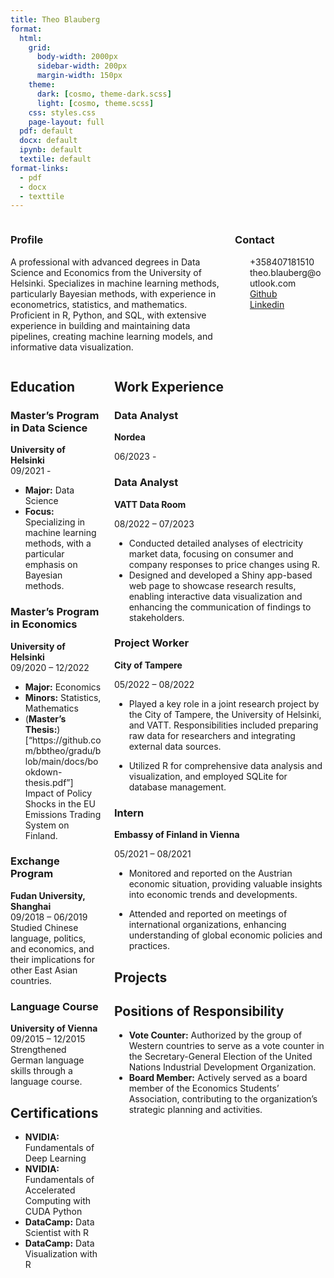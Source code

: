 ```yaml
---
title: Theo Blauberg
format:
  html:
    grid: 
      body-width: 2000px
      sidebar-width: 200px
      margin-width: 150px
    theme: 
      dark: [cosmo, theme-dark.scss]
      light: [cosmo, theme.scss]
    css: styles.css
    page-layout: full
  pdf: default
  docx: default
  ipynb: default
  textile: default
format-links:
  - pdf
  - docx
  - texttile
---
```


::: {.columns .header-col aling="center"}
::: {.column .header-col width="70%"}
### Profile

A professional with advanced degrees in Data Science and Economics from the University of Helsinki. Specializes in machine learning methods, particularly Bayesian methods, with experience in econometrics, statistics, and mathematics. Proficient in R, Python, and SQL, with extensive experience in building and maintaining data pipelines, creating machine learning models, and informative data visualization.
:::

::: {.column .header-col width="30%"}
### Contact

<script src="https://kit.fontawesome.com/954a9d9f43.js" crossorigin="anonymous"></script>

<ul class="fa-ul" style="list-style-type: none;">

<li><i class="fa-solid fa-mobile-screen"></i> +358407181510</li>

<li><i class="fa-solid fa-at"></i> theo.blauberg\@outlook.com</li>

<li><i class="fa-brands fa-github"></i> <a href="https://github.com/bbtheo"> Github</a></li>

<li><i class="fa-brands fa-linkedin"></i><a href="https://www.linkedin.com/in/theo-blauberg/"> Linkedin</a></li>

</ul>
:::
:::

::: {.columns aling="center"}
::: {.column .edu-col width="30%"}
## Education

### Master's Program in Data Science

**University of Helsinki**\
09/2021 - \

-   **Major:** Data Science
-   **Focus:** Specializing in machine learning methods, with a particular emphasis on Bayesian methods.

### Master's Program in Economics

**University of Helsinki**\
09/2020 – 12/2022\

-   **Major:** Economics
-   **Minors:** Statistics, Mathematics
-   (**Master's Thesis:**)\["https://github.com/bbtheo/gradu/blob/main/docs/bookdown-thesis.pdf"\] Impact of Policy Shocks in the EU Emissions Trading System on Finland.

### Exchange Program

**Fudan University, Shanghai**\
09/2018 – 06/2019\
Studied Chinese language, politics, and economics, and their implications for other East Asian countries.

### Language Course

**University of Vienna**\
09/2015 – 12/2015\
Strengthened German language skills through a language course.

## Certifications

-   **NVIDIA:** Fundamentals of Deep Learning
-   **NVIDIA:** Fundamentals of Accelerated Computing with CUDA Python
-   **DataCamp:** Data Scientist with R
-   **DataCamp:** Data Visualization with R
:::

::: {.column .main-col width="70%"}
## Work Experience

### Data Analyst

:::: {.aligned-text}
::: {.left}
**Nordea**
:::
::: {.right}
06/2023 - 
:::
::::

### Data Analyst

:::: {.aligned-text}
::: {.left}
**VATT Data Room**
:::
::: {.right}
08/2022 – 07/2023\
:::
::::

-   Conducted detailed analyses of electricity market data, focusing on consumer and company responses to price changes using R.
-   Designed and developed a Shiny app-based web page to showcase research results, enabling interactive data visualization and enhancing the communication of findings to stakeholders.

### Project Worker

:::: {.aligned-text}
::: {.left}
**City of Tampere**
:::
::: {.right}
05/2022 – 08/2022
:::
::::

-   Played a key role in a joint research project by the City of Tampere, the University of Helsinki, and VATT. Responsibilities included preparing raw data for researchers and integrating external data sources.

-   Utilized R for comprehensive data analysis and visualization, and employed SQLite for database management.

### Intern

:::: {.aligned-text}
::: {.left}
**Embassy of Finland in Vienna**\
:::
::: {.right}
05/2021 – 08/2021\
:::
::::


-   Monitored and reported on the Austrian economic situation, providing valuable insights into economic trends and developments.

-   Attended and reported on meetings of international organizations, enhancing understanding of global economic policies and practices.

## Projects

## Positions of Responsibility

-   **Vote Counter:** Authorized by the group of Western countries to serve as a vote counter in the Secretary-General Election of the United Nations Industrial Development Organization.
-   **Board Member:** Actively served as a board member of the Economics Students’ Association, contributing to the organization's strategic planning and activities.
:::
:::
